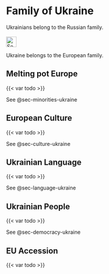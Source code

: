 # Family of Ukraine {#sec-brothers-ukraine}

::: {.callout-caution title="Myth"}
Ukrainians belong to the Russian family.
[<br></br>![Search for topic in EUvsDisinfo](../all_common_img/EUvsDisinfo_400x240.jpg){height=2em}](https://euvsdisinfo.eu/disinformation-cases/?text=brothers%20(ukrainians|ukraine)&sort=relevance)
:::

::: {.callout-tip title="Truth"}
Ukraine belongs to the European family.
:::

## Melting pot Europe 

{{< var todo >}}

See @sec-minorities-ukraine

## European Culture

{{< var todo >}}

See @sec-culture-ukraine

## Ukrainian Language

{{< var todo >}}

See @sec-language-ukraine

## Ukrainian People

{{< var todo >}}

See @sec-democracy-ukraine

## EU Accession

{{< var todo >}}
